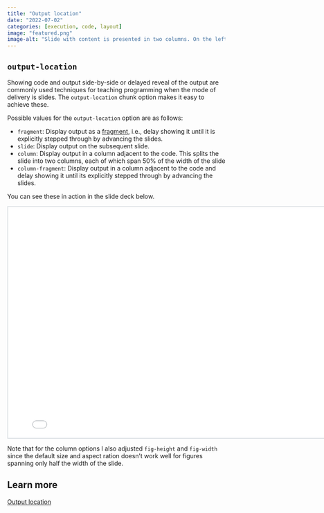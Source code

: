 ```yaml
---
title: "Output location"
date: "2022-07-02"
categories: [execution, code, layout]
image: "featured.png"
image-alt: "Slide with content is presented in two columns. On the left is the code, which has the chunk options output-location: column as well as fig-width: 6 and fig-height: 4. The code uses ggplot2 to create a scatterplot of penguin bill depth vs. length, colored by species. On the right is output showing this plot."
---
```


## `output-location`

Showing code and output side-by-side or delayed reveal of the output are commonly used techniques for teaching programming when the mode of delivery is slides.
The `output-location` chunk option makes it easy to achieve these.

Possible values for the `output-location` option are as follows:

-   `fragment`: Display output as a [fragment](https://quarto.org/docs/presentations/revealjs/advanced.html#fragments), i.e., delay showing it until it is explicitly stepped through by advancing the slides.
-   `slide`: Display output on the subsequent slide.
-   `column`: Display output in a column adjacent to the code. This splits the slide into two columns, each of which span 50% of the width of the slide
-   `column-fragment`: Display output in a column adjacent to the code and delay showing it until its explicitly stepped through by advancing the slides.

You can see these in action in the slide deck below.

```{=html}
<iframe width="800px" height="533px" style="border:2px solid #dee2e6;" src="../../demo/output-location.html"></iframe>
```
Note that for the column options I also adjusted `fig-height` and `fig-width` since the default size and aspect ration doesn't work well for figures spanning only half the width of the slide.

## Learn more

[Output location](https://quarto.org/docs/presentations/revealjs/#output-location)
